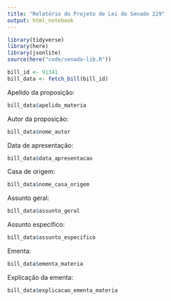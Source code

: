 ```yaml
---
title: "Relatório do Projeto de Lei do Senado 229"
output: html_notebook
---
```


```r
library(tidyverse)
library(here)
library(jsonlite)
source(here("code/senado-lib.R"))
```

```r
bill_id <- 91341
bill_data <- fetch_bill(bill_id)
```

Apelido da proposição:
```r
bill_data$apelido_materia
```

Autor da proposição:
```r
bill_data$nome_autor
```

Data de apresentação:
```r
bill_data$data_apresentacao
```

Casa de origem:
```r
bill_data$nome_casa_origem
```

Assunto geral:
```r
bill_data$assunto_geral
```

Assunto específico:
```r
bill_data$assunto_especifico
```

Ementa:
```r
bill_data$ementa_materia
```

Explicação da ementa:
```r
bill_data$explicacao_ementa_materia
```